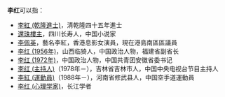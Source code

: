 '''李红'''可以指：
* [[李紅_(乾隆進士)|李紅 (乾隆進士)]]，清乾隆四十五年進士
* [[還珠樓主|還珠樓主]]，四川长寿人，中国小说家
* [[李佩英|李佩英]]，藝名李紅，香港息影女演員，現在港島南區區議員
* [[李红_(1956年)|李红 (1956年)]]，山西临猗人，中国政治人物，福建省副省长
* [[李红_(1972年)|李红 (1972年)]]，中国政治人物，中国共青团安徽省委书记
* [[李红_(主持人)|李红 (主持人)]]（1978年－），吉林省吉林市人，中国中央电视台节目主持人
* [[李紅_(運動員)|李紅 (運動員)]]（1988年－），河南省修武县人，中国空手道運動員
* [[李红_(心理学家)|李红 (心理学家)]]，长江学者

{{hndis|H|Cat=二字李姓人名消歧義}}